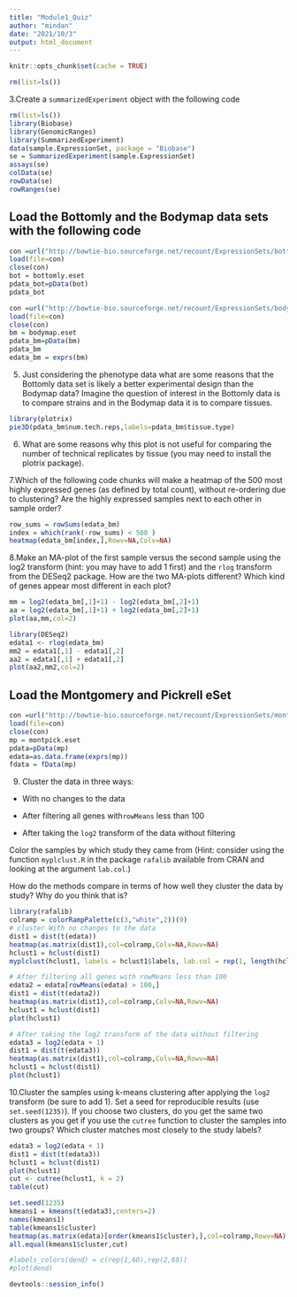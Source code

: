---
title: "Module1_Quiz"
author: "mindan"
date: "2021/10/3"
output: html_document
---

```{r setup, eval=TRUE}
knitr::opts_chunk$set(cache = TRUE)
```

```{r }
rm(list=ls())
```

3.Create a `summarizedExperiment` object with the following code

```{r }
rm(list=ls())
library(Biobase)
library(GenomicRanges)
library(SummarizedExperiment)
data(sample.ExpressionSet, package = "Biobase")
se = SummarizedExperiment(sample.ExpressionSet)
assays(se)
colData(se)
rowData(se)
rowRanges(se)

```
## Load the Bottomly and the Bodymap data sets with the following code
```{r }
con =url("http://bowtie-bio.sourceforge.net/recount/ExpressionSets/bottomly_eset.RData")
load(file=con)
close(con)
bot = bottomly.eset
pdata_bot=pData(bot)
pdata_bot

con =url("http://bowtie-bio.sourceforge.net/recount/ExpressionSets/bodymap_eset.RData")
load(file=con)
close(con)
bm = bodymap.eset
pdata_bm=pData(bm)
pdata_bm
edata_bm = exprs(bm)
```
5. Just considering the phenotype data what are some reasons that the Bottomly data set is likely a better experimental design than the Bodymap data? Imagine the question of interest in the Bottomly data is to compare strains and in the Bodymap data it is to compare tissues.

```{r}
library(plotrix)
pie3D(pdata_bm$num.tech.reps,labels=pdata_bm$tissue.type)
```
6. What are some reasons why this plot is not useful for comparing the number of technical replicates by tissue (you may need to install the plotrix package).

7.Which of the following code chunks will make a heatmap of the 500 most highly expressed genes (as defined by total count), without re-ordering due to clustering? Are the highly expressed samples next to each other in sample order?
```{r}
row_sums = rowSums(edata_bm)
index = which(rank(-row_sums) < 500 )
heatmap(edata_bm[index,],Rowv=NA,Colv=NA)

```
8.Make an MA-plot of the first sample versus the second sample using the log2 transform (hint: you may have to add 1 first) and the `rlog` transform from the DESeq2 package. How are the two MA-plots different? Which kind of genes appear most different in each plot?

```{r}
mm = log2(edata_bm[,1]+1) - log2(edata_bm[,2]+1)
aa = log2(edata_bm[,1]+1) + log2(edata_bm[,2]+1)
plot(aa,mm,col=2)

library(DESeq2)
edata1 <- rlog(edata_bm)
mm2 = edata1[,1] - edata1[,2]
aa2 = edata1[,1] + edata1[,2]
plot(aa2,mm2,col=2)

```


## Load the Montgomery and Pickrell eSet
```{r}
con =url("http://bowtie-bio.sourceforge.net/recount/ExpressionSets/montpick_eset.RData")
load(file=con)
close(con)
mp = montpick.eset
pdata=pData(mp)
edata=as.data.frame(exprs(mp))
fdata = fData(mp)
```
9. Cluster the data in three ways:

- With no changes to the data

- After filtering all genes with` rowMeans` less than 100

- After taking the `log2` transform of the data without filtering

Color the samples by which study they came from (Hint: consider using the function `myplclust.R` in the package `rafalib` available from CRAN and looking at the argument `lab.col`.)

How do the methods compare in terms of how well they cluster the data by study? Why do you think that is?
```{r}
library(rafalib)
colramp = colorRampPalette(c(3,"white",2))(9)
# cluster With no changes to the data
dist1 = dist(t(edata))
heatmap(as.matrix(dist1),col=colramp,Colv=NA,Rowv=NA)
hclust1 = hclust(dist1)
myplclust(hclust1, labels = hclust1$labels, lab.col = rep(1, length(hclust1$labels)), hang = 0.1)

# After filtering all genes with rowMeans less than 100
edata2 = edata[rowMeans(edata) > 100,]
dist1 = dist(t(edata2))
heatmap(as.matrix(dist1),col=colramp,Colv=NA,Rowv=NA)
hclust1 = hclust(dist1)
plot(hclust1)

# After taking the log2 transform of the data without filtering
edata3 = log2(edata + 1)
dist1 = dist(t(edata3))
heatmap(as.matrix(dist1),col=colramp,Colv=NA,Rowv=NA)
hclust1 = hclust(dist1)
plot(hclust1)
```

10.Cluster the samples using k-means clustering after applying the `log2` transform (be sure to add 1). Set a seed for reproducible results (use `set.seed(1235)`). If you choose two clusters, do you get the same two clusters as you get if you use the `cutree` function to cluster the samples into two groups? Which cluster matches most closely to the study labels?

```{r}
edata3 = log2(edata + 1)
dist1 = dist(t(edata3))
hclust1 = hclust(dist1)
plot(hclust1)
cut <- cutree(hclust1, k = 2)
table(cut)

set.seed(1235)
kmeans1 = kmeans(t(edata3),centers=2)
names(kmeans1)
table(kmeans1$cluster)
heatmap(as.matrix(edata)[order(kmeans1$cluster),],col=colramp,Rowv=NA)
all.equal(kmeans1$cluster,cut)

#labels_colors(dend) = c(rep(1,60),rep(2,69))
#plot(dend)
```

```{r session_info}
devtools::session_info()
```
